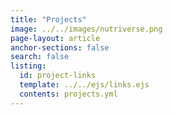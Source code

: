 ```yaml
---
title: "Projects"
image: ../../images/nutriverse.png
page-layout: article
anchor-sections: false
search: false
listing:
  id: project-links
  template: ../../ejs/links.ejs
  contents: projects.yml
---
```


::: {#project-links .column-screen-inset-right style="max-width: 900px;"}
:::